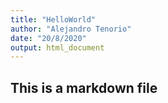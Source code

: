 ```yaml
---
title: "HelloWorld"
author: "Alejandro Tenorio"
date: "20/8/2020"
output: html_document
---
```


## This is a markdown file
